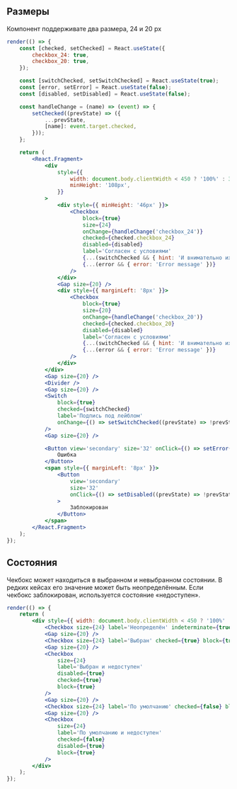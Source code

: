## Размеры

Компонент поддерживате два размера, 24 и 20 px

```jsx live
render(() => {
    const [checked, setChecked] = React.useState({
        checkbox_24: true,
        checkbox_20: true,
    });

    const [switchChecked, setSwitchChecked] = React.useState(true);
    const [error, setError] = React.useState(false);
    const [disabled, setDisabled] = React.useState(false);

    const handleChange = (name) => (event) => {
        setChecked((prevState) => ({
            ...prevState,
            [name]: event.target.checked,
        }));
    };

    return (
        <React.Fragment>
            <div
                style={{
                    width: document.body.clientWidth < 450 ? '100%' : 320,
                    minHeight: '108px',
                }}
            >
                <div style={{ minHeight: '46px' }}>
                    <Checkbox
                        block={true}
                        size={24}
                        onChange={handleChange('checkbox_24')}
                        checked={checked.checkbox_24}
                        disabled={disabled}
                        label='Согласен с условиями'
                        {...(switchChecked && { hint: 'И внимательно их прочитал' })}
                        {...(error && { error: 'Error message' })}
                    />
                </div>
                <Gap size={20} />
                <div style={{ marginLeft: '8px' }}>
                    <Checkbox
                        block={true}
                        size={20}
                        onChange={handleChange('checkbox_20')}
                        checked={checked.checkbox_20}
                        disabled={disabled}
                        label='Согласен с условиями'
                        {...(switchChecked && { hint: 'И внимательно их прочитал' })}
                        {...(error && { error: 'Error message' })}
                    />
                </div>
            </div>
            <Gap size={20} />
            <Divider />
            <Gap size={20} />
            <Switch
                block={true}
                checked={switchChecked}
                label='Подпись под лейблом'
                onChange={() => setSwitchChecked((prevState) => !prevState)}
            />
            <Gap size={20} />

            <Button view='secondary' size='32' onClick={() => setError((prevState) => !prevState)}>
                Ошибка
            </Button>
            <span style={{ marginLeft: '8px' }}>
                <Button
                    view='secondary'
                    size='32'
                    onClick={() => setDisabled((prevState) => !prevState)}
                >
                    Заблокирован
                </Button>
            </span>
        </React.Fragment>
    );
});
```

## Состояния

Чекбокс может находиться в выбранном и невыбранном состоянии. В редких кейсах его значение может быть неопределённым.
Если чекбокс заблокирован, используется состояние «недоступен».

```jsx live
render(() => {
    return (
        <div style={{ width: document.body.clientWidth < 450 ? '100%' : 320 }}>
            <Checkbox size={24} label='Неопределён' indeterminate={true} block={true} />
            <Gap size={20} />
            <Checkbox size={24} label='Выбран' checked={true} block={true} />
            <Gap size={20} />
            <Checkbox
                size={24}
                label='Выбран и недоступен'
                disabled={true}
                checked={true}
                block={true}
            />
            <Gap size={20} />
            <Checkbox size={24} label='По умолчанию' checked={false} block={true} />
            <Gap size={20} />
            <Checkbox
                size={24}
                label='По умолчанию и недоступен'
                checked={false}
                disabled={true}
                block={true}
            />
        </div>
    );
});
```
